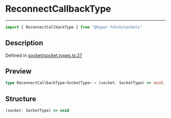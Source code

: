 

# ReconnectCallbackType

<div class="api-docs__separator" data-reactroot="">

---

</div><div class="api-docs__import" data-reactroot="">

```ts
import { ReconnectCallbackType } from "@hyper-fetch/sockets"
```

</div><div class="api-docs__section">

## Description

</div><div class="api-docs__description"><span class="api-docs__do-not-parse">



</span></div><p class="api-docs__definition">

Defined in [socket/socket.types.ts:27](https://github.com/BetterTyped/hyper-fetch/blob/c3e2c45/packages/sockets/src/socket/socket.types.ts#L27)

</p><div class="api-docs__section">

## Preview

</div><div class="api-docs__preview type single">

```ts
type ReconnectCallbackType<SocketType> = (socket: SocketType) => void;
```

</div><div class="api-docs__section">

## Structure

</div><div class="api-docs__returns">

```ts
(socket: SocketType) => void
```

</div>